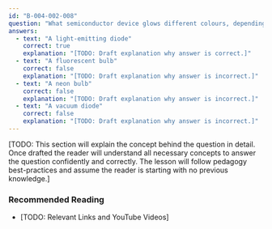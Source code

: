 ```yaml
---
id: "B-004-002-008"
question: "What semiconductor device glows different colours, depending upon its chemical composition?"
answers:
  - text: "A light-emitting diode"
    correct: true
    explanation: "[TODO: Draft explanation why answer is correct.]"
  - text: "A fluorescent bulb"
    correct: false
    explanation: "[TODO: Draft explanation why answer is incorrect.]"
  - text: "A neon bulb"
    correct: false
    explanation: "[TODO: Draft explanation why answer is incorrect.]"
  - text: "A vacuum diode"
    correct: false
    explanation: "[TODO: Draft explanation why answer is incorrect.]"
---
```


[TODO: This section will explain the concept behind the question in detail. Once drafted the reader will understand all necessary concepts to answer the question confidently and correctly. The lesson will follow pedagogy best-practices and assume the reader is starting with no previous knowledge.]

### Recommended Reading

- [TODO: Relevant Links and YouTube Videos]
